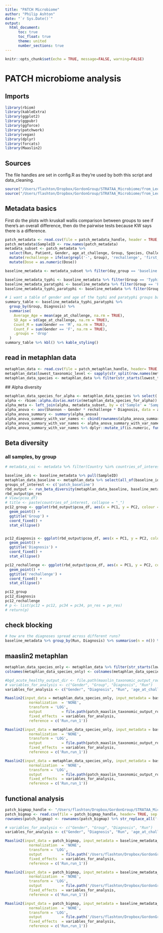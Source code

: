 ```yaml
---
title: "PATCH Microbiome"
author: "Philip Ashton"
date: "`r Sys.Date()`"
output: 
  html_document:
      toc: true
      toc_float: true
      theme: united
      number_sections: true
---
```



```r
knitr::opts_chunk$set(echo = TRUE, message=FALSE, warning=FALSE)

```

# PATCH microbiome analysis

## Imports
```r
library(rbiom)
library(kableExtra)
library(ggplot2)
library(ggpubr)
library(ggforce)
library(patchwork)
library(vegan)
library(dplyr)
library(forcats)
library(Maaslin2)


```


## Sources

The file handles are set in config.R as they're used by both this script and data_cleaning.

```r
source("/Users/flashton/Dropbox/GordonGroup/STRATAA_Microbiome/from_Leo/Leonardos_analysis/bin/core_functions.R")
source("/Users/flashton/Dropbox/GordonGroup/STRATAA_Microbiome/from_Leo/Leonardos_analysis/bin/config.R")
```


## Metadata basics

First do the plots with kruskall wallis comparison between groups to see if there's an overall difference, then do the pairwise tests because KW says there is a difference.


```r

patch_metadata <- read.csv(file = patch_metadata_handle, header = TRUE, sep = ",", row.names = 1, stringsAsFactors = FALSE)
patch_metadata$SampleID <- row.names(patch_metadata)
metadata_subset <- patch_metadata %>% 
  select(Run, Patient, Gender, age_at_challenge, Group, Species, Challenge, Visit, Day, day_group, Diagnosis, Dose, SampleID, pre_post_antibiotics) %>% 
  mutate(rechallenge = ifelse(grepl('-', Group), 'rechallenge', 'first_challenge')) %>% 
  mutate(Dose = as.numeric(Dose))

baseline_metadata <- metadata_subset %>% filter(day_group == 'baseline')

baseline_metadata_typhi <- baseline_metadata %>% filter(Group == 'Typhi')
baseline_metadata_paratyphi <- baseline_metadata %>% filter(Group == 'Paratyphi')
baseline_metadata_typhi_paratyphi <- baseline_metadata %>% filter(Group == 'Typhi' | Group == 'Paratyphi') 

```

```r
# i want a table of gender and age of the typhi and paratyphi groups based on whether they were diagnosed or not
summary_table <- baseline_metadata_typhi_paratyphi %>%
  group_by(Group, Diagnosis) %>%
  summarise(
    Average_Age = mean(age_at_challenge, na.rm = TRUE),
    SD_Age = sd(age_at_challenge, na.rm = TRUE),
    Count_M = sum(Gender == 'M', na.rm = TRUE),
    Count_F = sum(Gender == 'F', na.rm = TRUE),
    .groups = 'drop'
  )
summary_table %>% kbl() %>% kable_styling()

```

## read in metaphlan data
```r
metaphlan_data <- read.csv(file = patch_metaphlan_handle, header= TRUE, sep = ",", row.names = 1, stringsAsFactors = FALSE, check.names=FALSE)
metaphlan_data$lowest_taxonomic_level <- sapply(str_split(row.names(metaphlan_data), "\\|"), function(x) x[length(x)])
metaphlan_data_species <- metaphlan_data %>% filter(str_starts(lowest_taxonomic_level, 's__'))


```

## Alpha diversity

```r
metaphlan_data_species_for_alpha <- metaphlan_data_species %>% select(!lowest_taxonomic_level)
alpha <- rbiom::alpha.div(as.matrix(metaphlan_data_species_for_alpha))
alpha_meta <- left_join(alpha, metadata_subset, by = c('Sample' = 'SampleID')) %>% filter(day_group == 'baseline')
alpha_anova <- aov(Shannon ~ Gender * rechallenge * Diagnosis, data = alpha_meta)
alpha_anova_summary <- summary(alpha_anova)  
alpha_anova_summary_with_var_names <- cbind(rownames(alpha_anova_summary[[1]]), data.frame(alpha_anova_summary[[1]], row.names = NULL))
alpha_anova_summary_with_var_names <- alpha_anova_summary_with_var_names %>% mutate(is_it_significant = ifelse(`Pr..F.` < 0.01, 'significant', 'not_significant')) %>% arrange(desc(is_it_significant), `Pr..F.`)
alpha_anova_summary_with_var_names %>% dplyr::mutate_if(is.numeric, funs(as.character(signif(., 3)))) %>% kbl() %>% kable_styling()
```

## Beta diversity

### all samples, by group
```r


# metadata_coi <- metadata %>% filter(Country %in% countries_of_interest) %>% filter(Group %in% groups_of_interest)

baseline_ids <- baseline_metadata %>% pull(SampleID)
metaphlan_data_baseline <- metaphlan_data %>% select(all_of(baseline_ids))
groups_of_interest <- c('patch_baseline')
rbd_output <- run_beta_diversity(metaphlan_data_baseline, baseline_metadata, groups_of_interest)
rbd_output$pn_res
# View(pcoa_df)
# title <- paste(countries_of_interest, collapse = "_")
pc12_group <- ggplot(rbd_output$pcoa_df, aes(x = PC1, y = PC2, colour = Group)) + 
  geom_point() +
  ggtitle('Group') +
  coord_fixed() + 
  stat_ellipse()


pc12_diagnosis <- ggplot(rbd_output$pcoa_df, aes(x = PC1, y = PC2, colour = Diagnosis)) + 
  geom_point() +
  ggtitle('Diagnosis') +
  coord_fixed() + 
  stat_ellipse()

pc12_rechallenge <- ggplot(rbd_output$pcoa_df, aes(x = PC1, y = PC2, colour = rechallenge)) + 
  geom_point() +
  ggtitle('rechallenge') +
  coord_fixed() + 
  stat_ellipse()

pc12_group
pc12_diagnosis
pc12_rechallenge
# p <- list(pc12 = pc12, pc34 = pc34, pn_res = pn_res)
# return(p)
```

## check blocking

```r
# how are the diagnoses spread across different runs?
baseline_metadata %>% group_by(Run, Diagnosis) %>% summarise(n = n()) %>% kbl() %>% kable_styling()
```

## maaslin2 metaphlan

```r


metaphlan_data_species_only <- metaphlan_data %>% filter(str_starts(lowest_taxonomic_level, 's__')) %>% select(!lowest_taxonomic_level)
colnames(metaphlan_data_species_only) <- colnames(metaphlan_data_species_only) %>% str_replace_all('#', '_')

```

```r
#bgd_acute_healthy_output_dir <- file.path(maaslin_taxonomic_output_root_folder, paste())
# variables_for_analysis <- c("Gender", "Group", "Diagnosis", "Run")
variables_for_analysis <- c("Gender", "Diagnosis", "Run", 'age_at_challenge')

Maaslin2(input_data = metaphlan_data_species_only, input_metadata = baseline_metadata_typhi, analysis_method = "LM", min_prevalence = 0,
           normalization  = 'NONE',
           transform = 'LOG',
           output         = file.path(patch_maaslin_taxonomic_output_root_folder, 'baseline_typhi_species'), 
           fixed_effects  = variables_for_analysis,
           reference = c('Run,run_1'))

Maaslin2(input_data = metaphlan_data_species_only, input_metadata = baseline_metadata_paratyphi, analysis_method = "LM", min_prevalence = 0,
           normalization  = 'NONE',
           transform = 'LOG',
           output         = file.path(patch_maaslin_taxonomic_output_root_folder, 'baseline_metadata_paratyphi'), 
           fixed_effects  = variables_for_analysis,
           reference = c('Run,run_1'))

Maaslin2(input_data = metaphlan_data_species_only, input_metadata = baseline_metadata_typhi_paratyphi, analysis_method = "LM", min_prevalence = 0,
           normalization  = 'NONE',
           transform = 'LOG',
           output         = file.path(patch_maaslin_taxonomic_output_root_folder, 'baseline_metadata_typhi_paratyphi'), 
           fixed_effects  = variables_for_analysis,
           reference = c('Run,run_1'))

```

## functional analysis

```r

patch_bigmap_handle <- "/Users/flashton/Dropbox/GordonGroup/STRATAA_Microbiome/patch_data/big-map/2023.05.11/all_RPKMs.transpose.csv"
patch_bigmap <- read.csv(file = patch_bigmap_handle, header= TRUE, sep = ",", row.names = 1, stringsAsFactors = FALSE, check.names=FALSE)
rownames(patch_bigmap) <- rownames(patch_bigmap) %>% str_replace_all('-', '_') %>% str_replace_all('#', '_')

# variables_for_analysis <- c("Gender", "Group", "Diagnosis", "Run")
variables_for_analysis <- c("Gender", "Diagnosis", "Run", 'age_at_challenge')

Maaslin2(input_data = patch_bigmap, input_metadata = baseline_metadata_typhi, analysis_method = "LM", min_prevalence = 0,
           normalization  = 'NONE',
           transform = 'LOG',
           output         = file.path('/Users/flashton/Dropbox/GordonGroup/STRATAA_Microbiome/patch_data/big-map/2023.05.11', 'baseline_metadata_typhi'), 
           fixed_effects  = variables_for_analysis,
           reference = c('Run,run_1'))

Maaslin2(input_data = patch_bigmap, input_metadata = baseline_metadata_paratyphi, analysis_method = "LM", min_prevalence = 0,
           normalization  = 'NONE',
           transform = 'LOG',
           output         = file.path('/Users/flashton/Dropbox/GordonGroup/STRATAA_Microbiome/patch_data/big-map/2023.05.11', 'baseline_metadata_paratyphi'), 
           fixed_effects  = variables_for_analysis,
           reference = c('Run,run_1'))

Maaslin2(input_data = patch_bigmap, input_metadata = baseline_metadata_typhi_paratyphi, analysis_method = "LM", min_prevalence = 0,
           normalization  = 'NONE',
           transform = 'LOG',
           output         = file.path('/Users/flashton/Dropbox/GordonGroup/STRATAA_Microbiome/patch_data/big-map/2023.05.11', 'baseline_metadata_typhi_paratyphi'), 
           fixed_effects  = variables_for_analysis,
           reference = c('Run,run_1'))

```